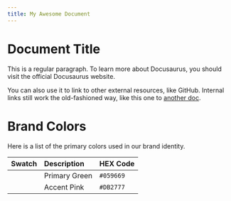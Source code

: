 ```yaml
---
title: My Awesome Document
---
```



# Document Title

This is a regular paragraph. To learn more about Docusaurus, you should
visit the official <ExternalLink href="https://docusaurus.io">Docusaurus website</ExternalLink>.

You can also use it to link to other external resources, like
<ExternalLink href="https://github.com">GitHub</ExternalLink>. Internal links
still work the old-fashioned way, like this one to [another doc](./another-doc.md).



# Brand Colors

Here is a list of the primary colors used in our brand identity.




| Swatch | Description | HEX Code |
| :--- | :--- | :--- |
| <Swatch hex="#059669" /> | Primary Green | `#059669` |
| <Swatch hex="#000000" /> | Accent Pink | `#DB2777` |

